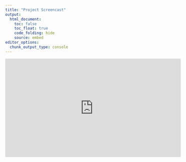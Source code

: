 ```yaml
---
title: "Project Screencast"
output: 
  html_document:
    toc: false
    toc_float: true
    code_folding: hide
    source: embed
editor_options: 
  chunk_output_type: console
---
```



<iframe width="560" height="315" src="https://www.youtube.com/watch?v=d9hx6UIwDvw&feature=youtu.be" frameborder="0" allowfullscreen></iframe>
